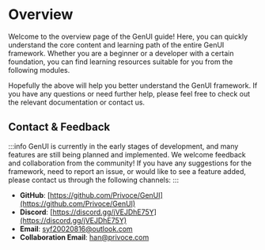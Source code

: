 
# Overview

Welcome to the overview page of the GenUI guide! Here, you can quickly understand the core content and learning path of the entire GenUI framework. Whether you are a beginner or a developer with a certain foundation, you can find learning resources suitable for you from the following modules.
<Container>
    <MyLinkCard
        href="/doc/guide/overview"
        title="Guide"
        description="In the guide section, we have carefully prepared a comprehensive tutorial on the GenUI framework for you. From setting up the development environment to using plugins, to configuring the build tools, each link has detailed step-by-step instructions. Our goal is to help you systematically master the development process of GenUI so that you can avoid detours in the learning process."
    />
    <MyLinkCard
        href="/doc/tutorial/overview"
        title="Tutorial"
        description="The tutorial module is the starting point for your GenUI journey. From environment configuration to tool download, from basic syntax to quick start, we will guide you step by step through a series of easy-to-understand examples to gain a deeper understanding of the core functions of GenUI. Through these tutorials, you can not only master the basic operations, but also further consolidate your knowledge through practical projects."
    />
</Container>

<Container>
    <MyLinkCard
        href="/tool"
        title="Tools"
        description="GenUI provides an integrated construction tool Ract, which is designed specifically for GenUI and can greatly improve development efficiency. With Ract, you can easily achieve rapid project construction, code optimization, and automated deployment. In addition, we also plan to launch a VSCode plug-in to further improve the development experience (coming soon)."
    />
    <MyLinkCard
        href="/api"
        title="API"
        description="API is an indispensable tool in the development process. GenUI provides rich API documentation, covering all aspects from basic bottom-level to advanced functions. These APIs can help you achieve more powerful functions while improving the maintainability and extensibility of the code."
    />
</Container>

Hopefully the above will help you better understand the GenUI framework. If you have any questions or need further help, please feel free to check out the relevant documentation or contact us.

## Contact & Feedback

:::info
GenUI is currently in the early stages of development, and many features are still being planned and implemented. We welcome feedback and collaboration from the community! If you have any suggestions for the framework, need to report an issue, or would like to see a feature added, please contact us through the following channels:
:::

- **GitHub**: [https://github.com/Privoce/GenUI](https://github.com/Privoce/GenUI)
- **Discord**: [https://discord.gg/jVEJDhE75Y](https://discord.gg/jVEJDhE75Y)
- **Email**: [syf20020816@outlook.com](mailto:syf20020816@outlook.com)
- **Collaboration Email**: [han@privoce.com](mailto:han@privoce.com)
